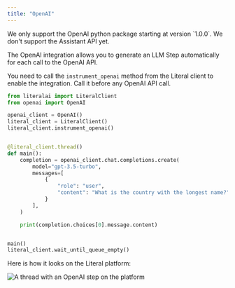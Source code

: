 ```yaml
---
title: "OpenAI"
---
```


<Note>
  We only support the OpenAI python package starting at version `1.0.0`. We
  don't support the Assistant API yet.
</Note>

The OpenAI integration allows you to generate an LLM Step automatically for each call to the OpenAI API.

You need to call the `instrument_openai` method from the Literal client to enable the integration. Call it before any OpenAI API call.

```python
from literalai import LiteralClient
from openai import OpenAI

openai_client = OpenAI()
literal_client = LiteralClient()
literal_client.instrument_openai()


@literal_client.thread()
def main():
    completion = openai_client.chat.completions.create(
        model="gpt-3.5-turbo",
        messages=[
            {
                "role": "user",
                "content": "What is the country with the longest name?",
            }
        ],
    )

    print(completion.choices[0].message.content)


main()
literal_client.wait_until_queue_empty()
```

Here is how it looks on the Literal platform:

<Frame>
  <img
    src="/images/one-llm-step.png"
    alt="A thread with an OpenAI step on the platform"
  />
</Frame>
